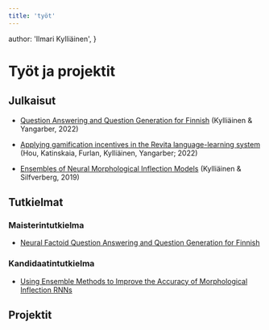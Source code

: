 ```yaml
---
title: 'työt'
---
```


  author: 'Ilmari Kylliäinen',
}


# Työt ja projektit

## Julkaisut

- [Question Answering and Question Generation for Finnish](https://arxiv.org/abs/2211.13794) (Kylliäinen & Yangarber, 2022)

- [Applying gamification incentives in the Revita language-learning system](https://aclanthology.org/2022.games-1.2/) (Hou, Katinskaia, Furlan, Kylliäinen, Yangarber; 2022)

- [Ensembles of Neural Morphological Inflection Models](https://aclanthology.org/W19-6132/) (Kylliäinen & Silfverberg, 2019)

## Tutkielmat

### Maisterintutkielma

- [Neural Factoid Question Answering and Question Generation for Finnish](https://helda.helsinki.fi/handle/10138/344973)

### Kandidaatintutkielma

- [Using Ensemble Methods to Improve the Accuracy of Morphological Inflection RNNs](https://github.com/ilmarikyl/ba-thesis/blob/master/thesis_final_version.pdf)

## Projektit

<ProjectsSection />
